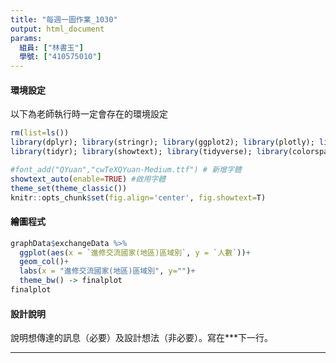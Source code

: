 ```yaml
---
title: "每週一圖作業_1030"
output: html_document
params:
  組員: ["林書玉"]  
  學號: ["410575010"]
---
```


#### 環境設定

以下為老師執行時一定會存在的環境設定
```r
rm(list=ls())
library(dplyr); library(stringr); library(ggplot2); library(plotly); library(lubridate); library(readr); library(colorspace); library(grDevices); library(shiny); library(shinyjs); library(scales)
library(tidyr); library(showtext); library(tidyverse); library(colorspace)

#font_add("QYuan","cwTeXQYuan-Medium.ttf") # 新增字體
showtext_auto(enable=TRUE) #啟用字體
theme_set(theme_classic())
knitr::opts_chunk$set(fig.align='center', fig.showtext=T)
```


#### 繪圖程式

```r
graphData$exchangeData %>%
  ggplot(aes(x = `進修交流國家(地區)區域別`, y = `人數`))+
  geom_col()+
  labs(x = "進修交流國家(地區)區域別", y="")+
  theme_bw() -> finalplot
finalplot


```

#### 設計說明
說明想傳達的訊息（必要）及設計想法（非必要）。寫在***下一行。

*** 


